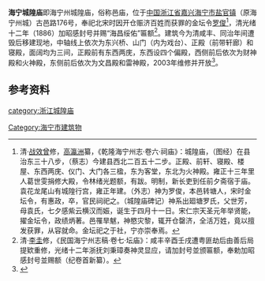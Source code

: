 {{文物保护单位
| 级别 = 市级
| 省名 = 浙江省
| 市/县名 = 海宁市
| 名称 = 城隍庙
| 图片 = [[File:The_Temple_of_the_Town_Deity_in_Haining_01_2015-02.JPG|260px]]<br><small>山门，2015年2月</small>
| 编号 = 1-4
| 分类 = 古建筑
| 时代 = 清
| 所在 = 盐官镇古邑路176号
| 登录 = 1982年2月
}} 
'''海宁城隍庙'''即海宁州城隍庙，俗称邑庙，位于[[中国|中国]][[浙江省|浙江省]][[嘉兴|嘉兴]][[海宁市|海宁市]][[盐官镇_(海宁市)|盐官镇]]（原海宁州城）古邑路176号，奉祀北宋时因开仓赈济百姓而获罪的金坛令[[罗俊_(北宋)|罗俊]]<ref>清·[[战效曾|战效曾]]修，[[高瀛洲|高瀛洲]]纂，《乾隆海宁州志·卷六·祠庙》：城隍庙，（图经）在县治东三十八步，（蔡志）今建县西北二百五十二步。正殿、前轩、寝殿、楼屋、东西两庑、仪门、大门各三楹，东为客堂，东北为火神殿。雍正十三年里人葛世雯捐修大殿，令林绪光题额，有跋。明制，新长吏到任前夕斋宿于庙。袁花龙尾山有城隍行宫，雍正年建。（外志）神为罗俊，本邑转塘人，宋时金坛令，有惠政，卒，官民祠祀之。（城隍庙碑记）神系出廻塘罗氏，父世芳，母袁氏，七夕感紫云横汉而娠，诞生于四月十一日。宋仁宗天圣元年举贤能，擢金坛令，政绩炳著。邑罹旱魃，神愍灾黎，辄开仓罄济，全活万姓，竟以擅发获罪，从容就命。金坛祀之于社，宁亦崇奉焉。</ref>，清光绪十二年（1886）加昭感封号并赐“海昌绥佑”匾额<ref>清·[[李圭|李圭]]修，《民国海宁州志稿·卷七·坛庙》：咸丰辛酉壬戌遭粤匪劫后由善后局提欵重修，光绪十二年浙抚刘秉璋奏神灵显应，请加封号並颁匾额，奉勅加昭感封号並赐额（纪卷首新纂）。</ref>。建筑今为清咸丰、同治年间遭毁后移建现地，中轴线上依次为东兴桥、山门（内为戏台）、正殿（前带轩廊）和寝殿，面阔均为三间，正殿前有东西两庑，东西设四个偏殿，西侧前后依次为财神殿和火神殿，东侧前后依次为文昌殿和雷神殿，2003年维修并开放<ref>{{cite web|url=http://jx.zjol.com.cn/05jx/system/2006/09/17/007877281.shtml|title=《盐官景点（二）》|accessdate=2015-11-14|work=|publisher=浙江在线|archive-date=2016-03-04|archive-url=https://web.archive.org/web/20160304103357/http://jx.zjol.com.cn/05jx/system/2006/09/17/007877281.shtml|dead-url=no}}</ref>。

==参考资料==
{{reflist|2}}
{{DEFAULTSORT:H海}}
{{commons category|The Temple of the Town Deity in Haining}}
{{浙江省境内的城隍庙}}
[[category:浙江城隍庙|category:浙江城隍庙]]
[[Category:海宁市建筑物|Category:海宁市建筑物]]